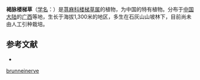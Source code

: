 {{Speciesbox
| name = 褐脉楼梯草
| status = 
| status_system = 
| image =
| genus = Elatostema
| species = brunneinerve
| authority = W. T. Wang
}}

'''褐脉楼梯草'''（[[学名|学名]]：{{lang|la|''Elatostema brunneinerve''}}）是[[荨麻科|荨麻科]][[楼梯草属|楼梯草属]]的植物，为中国的特有植物。分布于[[中国大陆|中国大陆]]的[[广西|广西]]等地，生长于海拔1,300米的地区，多生在石灰山山坡林下，目前尚未由人工引种栽培。

== 参考文献 ==
<div class="references-small">
* {{cite web| url =http://www.bioinfo.cn/db05/KmzwSpecies.php?action=view&id=23246| title =褐脉楼梯草| work =《中国高等植物数据库全库》| publisher =中国科学院微生物研究所| author =昆明植物研究所| accessdate =2009-02-25| deadurl =yes| archiveurl =https://web.archive.org/web/20160305014312/http://www.bioinfo.cn/db05/KmzwSpecies.php?action=view&id=23246| archivedate =2016-03-05| df =}}
</div>
{{Taxonbar|from=Q15232110}}

{{DEFAULTSORT:Elatostema brunneinerve}}
[[Category:楼梯草属|brunneinerve]]


{{Urticaceae-stub}}